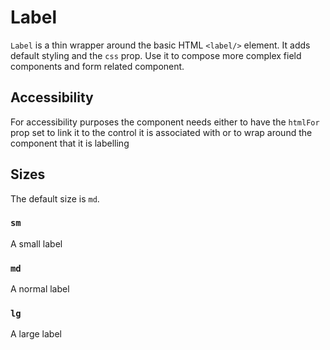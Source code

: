 

<Meta title="Label" component={Label} />

# Label

`Label` is a thin wrapper around the basic HTML `<label/>` element. It adds default styling and the `css` prop. Use it to compose more complex field components and form related component.

## Accessibility

For accessibility purposes the component needs either to have the `htmlFor` prop set to link it to the control it is associated with or to wrap around the component that it is labelling

## Sizes

The default size is `md`.

### `sm`

<Label size="sm">A small label</Label>

### `md`

<Label>A normal label</Label>

### `lg`

<Label size="lg">A large label</Label>
